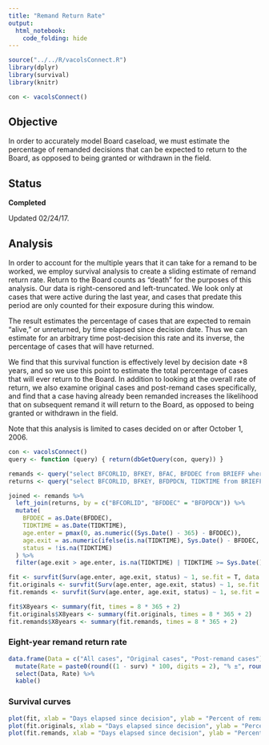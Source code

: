 ```yaml
---
title: "Remand Return Rate"
output: 
  html_notebook: 
    code_folding: hide
---
```


```r
source("../../R/vacolsConnect.R")
library(dplyr)
library(survival)
library(knitr)

con <- vacolsConnect()
```

## Objective

In order to accurately model Board caseload, we must estimate the percentage of remanded decisions that can be expected to return to the Board, as opposed to being granted or withdrawn in the field.

## Status

**Completed**

Updated 02/24/17.

## Analysis

In order to account for the multiple years that it can take for a remand to be worked, we employ survival analysis to create a sliding estimate of remand return rate. Return to the Board counts as "death" for the purposes of this analysis. Our data is right-censored and left-truncated. We look only at cases that were active during the last year, and cases that predate this period are only counted for their exposure during this window.

The result estimates the percentage of cases that are expected to remain "alive," or unreturned, by time elapsed since decision date. Thus we can estimate for an arbitrary time post-decision this rate and its inverse, the percentage of cases that will have returned.

We find that this survival function is effectively level by decision date +8 years, and so we use this point to estimate the total percentage of cases that will ever return to the Board. In addition to looking at the overall rate of return, we also examine original cases and post-remand cases specifically, and find that a case having already been remanded increases the likelihood that on subsequent remand it will return to the Board, as opposed to being granted or withdrawn in the field.

Note that this analysis is limited to cases decided on or after October 1, 2006.

```r
con <- vacolsConnect()
query <- function (query) { return(dbGetQuery(con, query)) }

remands <- query("select BFCORLID, BFKEY, BFAC, BFDDEC from BRIEFF where BFDDEC >= date '2006-10-01' and BFDC between '1' and '9' and vacols.issue_cnt_remand(BFKEY) > 0 and BFAC in ('1', '3')")
returns <- query("select BFCORLID, BFKEY, BFDPDCN, TIDKTIME from BRIEFF join FOLDER on BFKEY = TICKNUM where BFDPDCN >= date '2006-10-01' and BFAC = '3' and (BFDC between '1' and '9' or BFDC is null)")

joined <- remands %>%
  left_join(returns, by = c("BFCORLID", "BFDDEC" = "BFDPDCN")) %>%
  mutate(
    BFDDEC = as.Date(BFDDEC),
    TIDKTIME = as.Date(TIDKTIME),
    age.enter = pmax(0, as.numeric((Sys.Date() - 365) - BFDDEC)),
    age.exit = as.numeric(ifelse(is.na(TIDKTIME), Sys.Date() - BFDDEC, TIDKTIME - BFDDEC)),
    status = !is.na(TIDKTIME)
  ) %>%
  filter(age.exit > age.enter, is.na(TIDKTIME) | TIDKTIME >= Sys.Date() - 365)

fit <- survfit(Surv(age.enter, age.exit, status) ~ 1, se.fit = T, data = joined)
fit.originals <- survfit(Surv(age.enter, age.exit, status) ~ 1, se.fit = T, data = subset(joined, BFAC == "1"))
fit.remands <- survfit(Surv(age.enter, age.exit, status) ~ 1, se.fit = T, data = subset(joined, BFAC == "3"))

fit$X8years <- summary(fit, times = 8 * 365 + 2)
fit.originals$X8years <- summary(fit.originals, times = 8 * 365 + 2)
fit.remands$X8years <- summary(fit.remands, times = 8 * 365 + 2)
```

### Eight-year remand return rate

```r
data.frame(Data = c("All cases", "Original cases", "Post-remand cases"), surv = c(fit$X8years$surv, fit.originals$X8years$surv, fit.remands$X8years$surv), std.err = c(fit$X8years$std.err, fit.originals$X8years$std.err, fit.remands$X8years$std.err)) %>%
  mutate(Rate = paste0(round((1 - surv) * 100, digits = 2), "% ±", round(std.err * 196, digits = 2))) %>%
  select(Data, Rate) %>%
  kable()
```

### Survival curves

```r
plot(fit, xlab = "Days elapsed since decision", ylab = "Percent of remands outstanding", main = "Remand return rate (all decisions)")
plot(fit.originals, xlab = "Days elapsed since decision", ylab = "Percent of remands outstanding", main = "Remand return rate (original cases)")
plot(fit.remands, xlab = "Days elapsed since decision", ylab = "Percent of remands outstanding", main = "Remand return rate (post-remand cases)")
```
